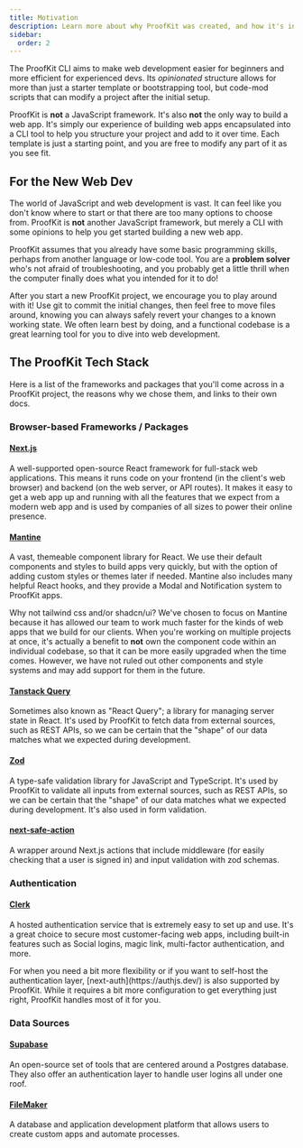 ```yaml
---
title: Motivation
description: Learn more about why ProofKit was created, and how it's intended to help you.
sidebar:
  order: 2
---
```



The ProofKit CLI aims to make web development easier for beginners and more efficient for experienced devs. Its _opinionated_ structure allows for more than just a starter template or bootstrapping tool, but code-mod scripts that can modify a project after the initial setup.

ProofKit is **not** a JavaScript framework. It's also **not** the only way to build a web app. It's simply our experience of building web apps encapsulated into a CLI tool to help you structure your project and add to it over time. Each template is just a starting point, and you are free to modify any part of it as you see fit.

## For the New Web Dev

The world of JavaScript and web development is vast. It can feel like you don't know where to start or that there are too many options to choose from. ProofKit is **not** another JavaScript framework, but merely a CLI with some opinions to help you get started building a new web app.

ProofKit assumes that you already have some basic programming skills, perhaps from another language or low-code tool. You are a **problem solver** who's not afraid of troubleshooting, and you probably get a little thrill when the computer finally does what you intended for it to do!

After you start a new ProofKit project, we encourage you to play around with it! Use git to commit the initial changes, then feel free to move files around, knowing you can always safely revert your changes to a known working state. We often learn best by doing, and a functional codebase is a great learning tool for you to dive into web development.

<Card
  href="/docs/cli/guides/resources"
  title="Learning Resources"
  description="A list of subjects and tutorials to guide your web development journey."
/>

## The ProofKit Tech Stack

Here is a list of the frameworks and packages that you'll come across in a ProofKit project, the reasons why we chose them, and links to their own docs.

### Browser-based Frameworks / Packages

#### [Next.js](https://nextjs.org/docs)

A well-supported open-source React framework for full-stack web applications. This means it runs code on your frontend (in the client's web browser) and backend (on the web server, or API routes). It makes it easy to get a web app up and running with all the features that we expect from a modern web app and is used by companies of all sizes to power their online presence.

#### [Mantine](https://mantine.dev/)

A vast, themeable component library for React. We use their default components and styles to build apps very quickly, but with the option of adding custom styles or themes later if needed. Mantine also includes many helpful React hooks, and they provide a Modal and Notification system to ProofKit apps.

Why not tailwind css and/or shadcn/ui? We've chosen to focus on Mantine because it has allowed our team to work much faster for the kinds of web apps that we build for our clients. When you're working on multiple projects at once, it's actually a benefit to **not** own the component code within an individual codebase, so that it can be more easily upgraded when the time comes. However, we have not ruled out other components and style systems and may add support for them in the future.

#### [Tanstack Query](https://tanstack.com/query)

Sometimes also known as "React Query"; a library for managing server state in React. It's used by ProofKit to fetch data from external sources, such as REST APIs, so we can be certain that the "shape" of our data matches what we expected during development.

#### [Zod](https://zod.dev/)

A type-safe validation library for JavaScript and TypeScript. It's used by ProofKit to validate all inputs from external sources, such as REST APIs, so we can be certain that the "shape" of our data matches what we expected during development. It's also used in form validation.

#### [next-safe-action](https://next-safe-action.dev/docs/getting-started)

A wrapper around Next.js actions that include middleware (for easily checking that a user is signed in) and input validation with zod schemas.

### Authentication

#### [Clerk](https://clerk.com/)

A hosted authentication service that is extremely easy to set up and use. It's a great choice to secure most customer-facing web apps, including built-in features such as Social logins, magic link, multi-factor authentication, and more.

<Callout type="info">
  For when you need a bit more flexibility or if you want to self-host the authentication layer, [next-auth](https://authjs.dev/) is also supported by ProofKit. While it requires a bit more configuration to get everything just right, ProofKit handles most of it for you.
</Callout>

### Data Sources

#### [Supabase](https://supabase.com/)

An open-source set of tools that are centered around a Postgres database. They also offer an authentication layer to handle user logins all under one roof.

#### [FileMaker](https://www.claris.com/)

A database and application development platform that allows users to create custom apps and automate processes.
